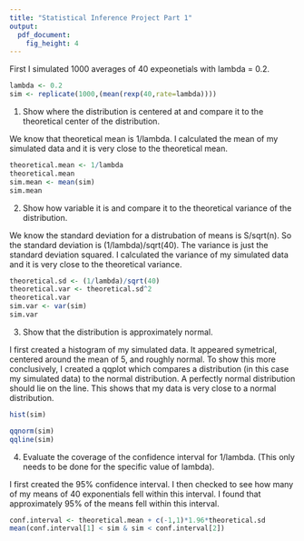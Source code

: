```yaml
---
title: "Statistical Inference Project Part 1"
output:
  pdf_document:
    fig_height: 4
---
```


First I simulated 1000 averages of 40 expeonetials with lambda = 0.2. 
```r
lambda <- 0.2
sim <- replicate(1000,(mean(rexp(40,rate=lambda))))
```

1. Show where the distribution is centered at and compare it to the theoretical center of the distribution. 

We know that theoretical mean is 1/lambda. I calculated the mean of my simulated data and it is very close to the theoretical mean.
```r
theoretical.mean <- 1/lambda
theoretical.mean
sim.mean <- mean(sim)
sim.mean
```

2. Show how variable it is and compare it to the theoretical variance of the distribution.

We know the standard deviation for a distrubation of means is S/sqrt(n). So the standard deviation is (1/lambda)/sqrt(40). The variance is just the standard deviation squared. I calculated the variance of my simulated data and it is very close to the theoretical variance.
```r
theoretical.sd <- (1/lambda)/sqrt(40)
theoretical.var <- theoretical.sd^2
theoretical.var
sim.var <- var(sim)
sim.var

```

3. Show that the distribution is approximately normal.

I first created a histogram of my simulated data. It appeared symetrical, centered around the mean of 5, and roughly normal. To show this more conclusively, I created a qqplot which compares a distribution (in this case my simulated data) to the normal distribution. A perfectly normal distribution should lie on the line. This shows that my data is very close to a normal distribution. 

```r
hist(sim)
```


```r
qqnorm(sim)
qqline(sim)
```

4. Evaluate the coverage of the confidence interval for 1/lambda. (This only needs to be done for the specific value of lambda).

I first created the 95% confidence interval. I then checked to see how many of my means of 40 exponentials fell within this interval. I found that approximately 95% of the means fell within this interval. 
```r
conf.interval <- theoretical.mean + c(-1,1)*1.96*theoretical.sd
mean(conf.interval[1] < sim & sim < conf.interval[2])
```